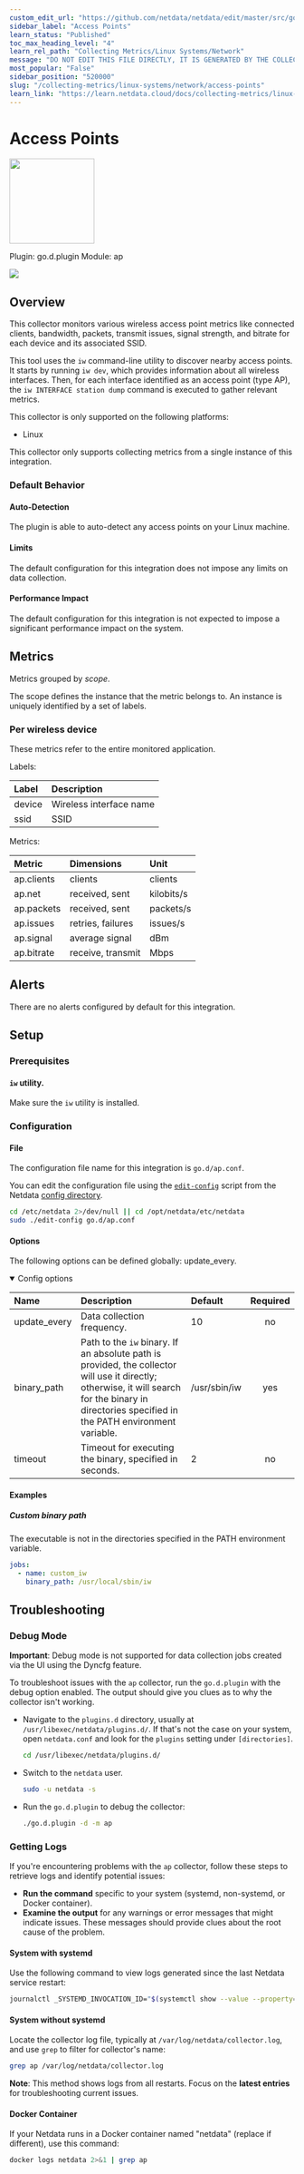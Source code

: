```yaml
---
custom_edit_url: "https://github.com/netdata/netdata/edit/master/src/go/plugin/go.d/modules/ap/metadata.yaml"
sidebar_label: "Access Points"
learn_status: "Published"
toc_max_heading_level: "4"
learn_rel_path: "Collecting Metrics/Linux Systems/Network"
message: "DO NOT EDIT THIS FILE DIRECTLY, IT IS GENERATED BY THE COLLECTOR'S metadata.yaml FILE"
most_popular: "False"
sidebar_position: "520000"
slug: "/collecting-metrics/linux-systems/network/access-points"
learn_link: "https://learn.netdata.cloud/docs/collecting-metrics/linux-systems/network/access-points"
---
```



# Access Points


<img src="https://netdata.cloud/img/network-wired.svg" width="150"/>


Plugin: go.d.plugin
Module: ap

<img src="https://img.shields.io/badge/maintained%20by-Netdata-%2300ab44" />

## Overview

This collector monitors various wireless access point metrics like connected clients, bandwidth, packets, transmit issues, signal strength, and bitrate for each device and its associated SSID.


This tool uses the `iw` command-line utility to discover nearby access points. It starts by running `iw dev`, which provides information about all wireless interfaces.  Then, for each interface identified as an access point (type AP), the `iw INTERFACE station dump` command is executed to gather relevant metrics.


This collector is only supported on the following platforms:

- Linux

This collector only supports collecting metrics from a single instance of this integration.


### Default Behavior

#### Auto-Detection

The plugin is able to auto-detect any access points on your Linux machine.

#### Limits

The default configuration for this integration does not impose any limits on data collection.

#### Performance Impact

The default configuration for this integration is not expected to impose a significant performance impact on the system.


## Metrics

Metrics grouped by *scope*.

The scope defines the instance that the metric belongs to. An instance is uniquely identified by a set of labels.



### Per wireless device

These metrics refer to the entire monitored application.

Labels:

| Label      | Description     |
|:-----------|:----------------|
| device | Wireless interface name |
| ssid | SSID |

Metrics:

| Metric | Dimensions | Unit |
|:------|:----------|:----|
| ap.clients | clients | clients |
| ap.net | received, sent | kilobits/s |
| ap.packets | received, sent | packets/s |
| ap.issues | retries, failures | issues/s |
| ap.signal | average signal | dBm |
| ap.bitrate | receive, transmit | Mbps |



## Alerts

There are no alerts configured by default for this integration.


## Setup

### Prerequisites

#### `iw` utility.

Make sure the `iw` utility is installed.


### Configuration

#### File

The configuration file name for this integration is `go.d/ap.conf`.


You can edit the configuration file using the [`edit-config`](/docs/netdata-agent/configuration#edit-a-configuration-file-using-edit-config) script from the
Netdata [config directory](/docs/netdata-agent/configuration#the-netdata-config-directory).

```bash
cd /etc/netdata 2>/dev/null || cd /opt/netdata/etc/netdata
sudo ./edit-config go.d/ap.conf
```
#### Options

The following options can be defined globally: update_every.


<details open><summary>Config options</summary>

| Name | Description | Default | Required |
|:----|:-----------|:-------|:--------:|
| update_every | Data collection frequency. | 10 | no |
| binary_path | Path to the `iw` binary. If an absolute path is provided, the collector will use it directly; otherwise, it will search for the binary in directories specified in the PATH environment variable. | /usr/sbin/iw | yes |
| timeout | Timeout for executing the binary, specified in seconds. | 2 | no |

</details>

#### Examples

##### Custom binary path

The executable is not in the directories specified in the PATH environment variable.

```yaml
jobs:
  - name: custom_iw
    binary_path: /usr/local/sbin/iw

```


## Troubleshooting

### Debug Mode

**Important**: Debug mode is not supported for data collection jobs created via the UI using the Dyncfg feature.

To troubleshoot issues with the `ap` collector, run the `go.d.plugin` with the debug option enabled. The output
should give you clues as to why the collector isn't working.

- Navigate to the `plugins.d` directory, usually at `/usr/libexec/netdata/plugins.d/`. If that's not the case on
  your system, open `netdata.conf` and look for the `plugins` setting under `[directories]`.

  ```bash
  cd /usr/libexec/netdata/plugins.d/
  ```

- Switch to the `netdata` user.

  ```bash
  sudo -u netdata -s
  ```

- Run the `go.d.plugin` to debug the collector:

  ```bash
  ./go.d.plugin -d -m ap
  ```

### Getting Logs

If you're encountering problems with the `ap` collector, follow these steps to retrieve logs and identify potential issues:

- **Run the command** specific to your system (systemd, non-systemd, or Docker container).
- **Examine the output** for any warnings or error messages that might indicate issues.  These messages should provide clues about the root cause of the problem.

#### System with systemd

Use the following command to view logs generated since the last Netdata service restart:

```bash
journalctl _SYSTEMD_INVOCATION_ID="$(systemctl show --value --property=InvocationID netdata)" --namespace=netdata --grep ap
```

#### System without systemd

Locate the collector log file, typically at `/var/log/netdata/collector.log`, and use `grep` to filter for collector's name:

```bash
grep ap /var/log/netdata/collector.log
```

**Note**: This method shows logs from all restarts. Focus on the **latest entries** for troubleshooting current issues.

#### Docker Container

If your Netdata runs in a Docker container named "netdata" (replace if different), use this command:

```bash
docker logs netdata 2>&1 | grep ap
```


